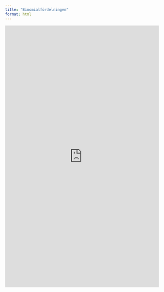 ```yaml
---
title: "Binomialfördelningen"
format: html
---
```


<iframe width="100%" height="856" frameborder="0"
  src="https://observablehq.com/embed/@mattiasvillani/binomialfordelningen@771?cells=viewof+params%2Cviewof+kvantil%2Cviewof+approx%2Cdist_quantile%2Cmoments%2Ccdfs%2Cplt_pdf"></iframe>